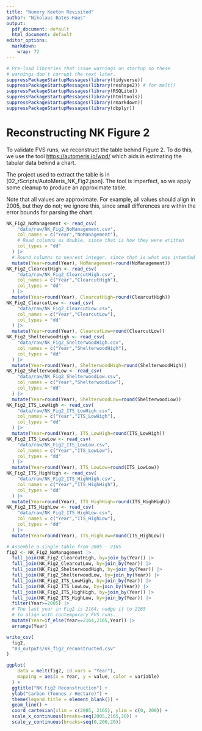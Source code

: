 ```yaml
---
title: "Nunery Keeton Revisited"
author: "Nikolaus Bates-Haus"
output:
  pdf_document: default
  html_document: default
editor_options:
  markdown:
    wrap: 72
---
```


```r
# Pre-load libraries that issue warnings on startup so these
# warnings don't corrupt the text later.
suppressPackageStartupMessages(library(tidyverse))
suppressPackageStartupMessages(library(reshape2)) # for melt()
suppressPackageStartupMessages(library(RSQLite))
suppressPackageStartupMessages(library(htmltools))
suppressPackageStartupMessages(library(rmarkdown))
suppressPackageStartupMessages(library(dbplyr))
```

# Reconstructing NK Figure 2

To validate FVS runs, we reconstruct the table behind Figure 2. To do
this, we use the tool <https://automeris.io/wpd/> which aids in
estimating the tabular data behind a chart.

The project used to extract the table is in
[02_rScripts/AutoMeris_NK_Fig2.json]. The tool is imperfect, so we apply
some cleanup to produce an approximate table.

Note that all values are approximate. For example, all values should
align in 2005, but they do not; we ignore this, since small differences
are within the error bounds for parsing the chart.

```r
NK_Fig2_NoManagement <- read_csv(
    "data/raw/NK_Fig2_NoManagement.csv",
    col_names = c("Year","NoManagement"),
    # Read columns as double, since that is how they were written
    col_types = "dd"
  ) |>
  # Round columns to nearest integer, since that is what was intended
  mutate(Year=round(Year), NoManagement=round(NoManagement))
NK_Fig2_ClearcutHigh <- read_csv(
    "data/raw/NK_Fig2_ClearcutHigh.csv",
    col_names = c("Year","ClearcutHigh"),
    col_types = "dd"
  ) |>
  mutate(Year=round(Year), ClearcutHigh=round(ClearcutHigh))
NK_Fig2_ClearcutLow <- read_csv(
    "data/raw/NK_Fig2_ClearcutLow.csv",
    col_names = c("Year","ClearcutLow"),
    col_types = "dd"
  ) |>
  mutate(Year=round(Year), ClearcutLow=round(ClearcutLow))
NK_Fig2_ShelterwoodHigh <- read_csv(
    "data/raw/NK_Fig2_ShelterwoodHigh.csv",
    col_names = c("Year","ShelterwoodHigh"),
    col_types = "dd"
  ) |>
  mutate(Year=round(Year), ShelterwoodHigh=round(ShelterwoodHigh))
NK_Fig2_ShelterwoodLow <- read_csv(
    "data/raw/NK_Fig2_ShelterwoodLow.csv",
    col_names = c("Year","ShelterwoodLow"),
    col_types = "dd"
  ) |>
  mutate(Year=round(Year), ShelterwoodLow=round(ShelterwoodLow))
NK_Fig2_ITS_LowHigh <- read_csv(
    "data/raw/NK_Fig2_ITS_LowHigh.csv",
    col_names = c("Year","ITS_LowHigh"),
    col_types = "dd"
  ) |>
  mutate(Year=round(Year), ITS_LowHigh=round(ITS_LowHigh))
NK_Fig2_ITS_LowLow <- read_csv(
    "data/raw/NK_Fig2_ITS_LowLow.csv",
    col_names = c("Year","ITS_LowLow"),
    col_types = "dd"
  ) |>
  mutate(Year=round(Year), ITS_LowLow=round(ITS_LowLow))
NK_Fig2_ITS_HighHigh <- read_csv(
    "data/raw/NK_Fig2_ITS_HighHigh.csv",
    col_names = c("Year","ITS_HighHigh"),
    col_types = "dd"
  ) |>
  mutate(Year=round(Year), ITS_HighHigh=round(ITS_HighHigh))
NK_Fig2_ITS_HighLow <- read_csv(
    "data/raw/NK_Fig2_ITS_HighLow.csv",
    col_names = c("Year","ITS_HighLow"),
    col_types = "dd"
  ) |>
  mutate(Year=round(Year), ITS_HighLow=round(ITS_HighLow))

# Assemble a single table from 2005 - 2165
fig2 <- NK_Fig2_NoManagement |>
  full_join(NK_Fig2_ClearcutHigh, by=join_by(Year)) |>
  full_join(NK_Fig2_ClearcutLow, by=join_by(Year)) |>
  full_join(NK_Fig2_ShelterwoodHigh, by=join_by(Year)) |>
  full_join(NK_Fig2_ShelterwoodLow, by=join_by(Year)) |>
  full_join(NK_Fig2_ITS_LowHigh, by=join_by(Year)) |>
  full_join(NK_Fig2_ITS_LowLow, by=join_by(Year)) |>
  full_join(NK_Fig2_ITS_HighHigh, by=join_by(Year)) |>
  full_join(NK_Fig2_ITS_HighLow, by=join_by(Year)) |>
  filter(Year>=2005) |>
  # The last year in Fig2 is 2164; nudge it to 2165
  # to align with contemporary FVS runs.
  mutate(Year=if_else(Year==2164,2165,Year)) |>
  arrange(Year)

write_csv(
  fig2,
  "03_outputs/nk_fig2_reconstructed.csv"
)

ggplot(
    data = melt(fig2, id.vars = "Year"),
    mapping = aes(x = Year, y = value, color = variable)
  ) +
  ggtitle("NK Fig2 Reconstruction") +
  ylab("Carbon (Tonnes / Hectare)") +
  theme(legend.title = element_blank()) +
  geom_line() +
  coord_cartesian(xlim = c(2005, 2165), ylim = c(0, 200)) +
  scale_x_continuous(breaks=seq(2005,2165,20)) +
  scale_y_continuous(breaks=seq(0,200,20))
```


